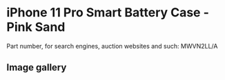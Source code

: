
# iPhone 11 Pro Smart Battery Case - Pink Sand

Part number, for search engines, auction websites and such: MWVN2LL/A

## Image gallery

<div style={{ width: "768px" }}>
  <GalleryComponent
    images={[
      {
        original: "/everysource/MWVN2.png",
        thumbnail: "/everypreview/MWVN2.png",
      },
      {
        original: "/everysource/MWVN2_AV1.png",
        thumbnail: "/everypreview/MWVN2_AV1.png",
      },
      {
        original: "/everysource/MWVN2_AV2.png",
        thumbnail: "/everypreview/MWVN2_AV2.png",
      },
      {
        original: "/everysource/MWVN2_AV3.png",
        thumbnail: "/everypreview/MWVN2_AV3.png",
      },
      {
        original: "/everysource/MWVN2_AV4.png",
        thumbnail: "/everypreview/MWVN2_AV4.png",
      },
      {
        original: "/everysource/MWVN2_AV5.png",
        thumbnail: "/everypreview/MWVN2_AV5.png",
      },
      {
        original: "/everysource/MWVN2_AV6.png",
        thumbnail: "/everypreview/MWVN2_AV6.png",
      }
    ]}
  />
</div>